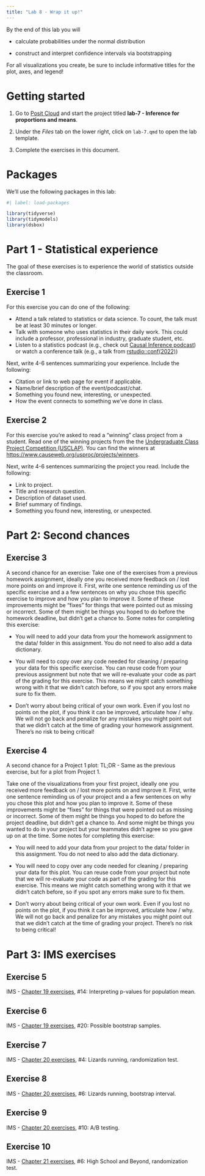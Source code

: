 ```yaml
---
title: "Lab 8 - Wrap it up!"
---
```


By the end of this lab you will

-   calculate probabilities under the normal distribution

-   construct and interpret confidence intervals via bootstrapping

For all visualizations you create, be sure to include informative titles for the plot, axes, and legend!

# Getting started

1.  Go to [Posit Cloud](https://posit.cloud/spaces/405361) and start the project titled **lab-7 - Inference for proportions and means**.

2.  Under the *Files* tab on the lower right, click on `lab-7.qmd` to open the lab template.

3.  Complete the exercises in this document.

# Packages

We'll use the following packages in this lab:

```r
#| label: load-packages

library(tidyverse)
library(tidymodels)
library(dsbox)
```

# Part 1 - Statistical experience

The goal of these exercises is to experience the world of statistics outside the classroom. 

## Exercise 1

For this exercise you can do one of the following:

- Attend a talk related to statistics or data science. To count, the talk must be at least 30 minutes or longer.
- Talk with someone who uses statistics in their daily work. This could include a professor, professional in industry, graduate student, etc.
- Listen to a statistics podcast (e.g., check out [Causal Inference podcast](https://casualinfer.libsyn.com/)) or watch a conference talk (e.g., a talk from [rstudio::conf(2022)](https://colorado.posit.co/rsc/conf2022-youtube-dash/))

Next, write 4-6 sentences summarizing your experience. Include the following:

- Citation or link to web page for event if applicable.
- Name/brief description of the event/podcast/chat.
- Something you found new, interesting, or unexpected.
- How the event connects to something we've done in class.

## Exercise 2

For this exercise you're asked to read a "winning" class project from a student. Read one of the winning projects from the the [Undergraduate Class Project Competition (USCLAP)](https://www.causeweb.org/usproc/usclap). You can find the winners at <https://www.causeweb.org/usproc/projects/winners>.

Next, write 4-6 sentences summarizing the project you read. Include the following:

- Link to project.
- Title and research question.
- Description of dataset used.
- Brief summary of findings.
- Something you found new, interesting, or unexpected.

# Part 2: Second chances

## Exercise 3

A second chance for an exercise: Take one of the exercises from a previous homework assignment, ideally one you received more feedback on / lost more points on and improve it. First, write one sentence reminding us of the specific exercise and a a few sentences on why you chose this specific exercise to improve and how you plan to improve it. Some of these improvements might be "fixes" for things that were pointed out as missing or incorrect. Some of them might be things you hoped to do before the homework deadline, but didn't get a chance to. Some notes for completing this exercise:

- You will need to add your data from your the homework assignment to the data/ folder in this assignment. You do not need to also add a data dictionary.

- You will need to copy over any code needed for cleaning / preparing your data for this specific exercise. You can reuse code from your previous assignment but note that we will re-evaluate your code as part of the grading for this exercise. This means we might catch something wrong with it that we didn't catch before, so if you spot any errors make sure to fix them.

- Don't worry about being critical of your own work. Even if you lost no points on the plot, if you think it can be improved, articulate how / why. We will not go back and penalize for any mistakes you might point out that we didn't catch at the time of grading your homework assignment. There's no risk to being critical!

## Exercise 4

A second chance for a Project 1 plot: TL;DR - Same as the previous exercise, but for a plot from Project 1.

Take one of the visualizations from your first project, ideally one you received more feedback on / lost more points on and improve it. First, write one sentence reminding us of your project and a a few sentences on why you chose this plot and how you plan to improve it. Some of these improvements might be "fixes" for things that were pointed out as missing or incorrect. Some of them might be things you hoped to do before the project deadline, but didn't get a chance to. And some might be things you wanted to do in your project but your teammates didn't agree so you gave up on at the time. Some notes for completing this exercise:

- You will need to add your data from your project to the data/ folder in this assignment. You do not need to also add the data dictionary.

- You will need to copy over any code needed for cleaning / preparing your data for this plot. You can reuse code from your project but note that we will re-evaluate your code as part of the grading for this exercise. This means we might catch something wrong with it that we didn't catch before, so if you spot any errors make sure to fix them.

- Don't worry about being critical of your own work. Even if you lost no points on the plot, if you think it can be improved, articulate how / why. We will not go back and penalize for any mistakes you might point out that we didn't catch at the time of grading your project. There's no risk to being critical!

# Part 3: IMS exercises

## Exercise 5

::: exercise
IMS - [Chapter 19 exercises](hhttps://openintro-ims2.netlify.app/19-inference-one-mean#sec-chp19-exercises), #14: Interpreting p-values for population mean.
:::


## Exercise 6

::: exercise
IMS - [Chapter 19 exercises](hhttps://openintro-ims2.netlify.app/19-inference-one-mean#sec-chp19-exercises), #20: Possible bootstrap samples.
:::

## Exercise 7

::: exercise
IMS - [Chapter 20 exercises](https://openintro-ims2.netlify.app/20-inference-two-means#sec-chp20-exercises), #4: Lizards running, randomization test.
:::

## Exercise 8

::: exercise
IMS - [Chapter 20 exercises](https://openintro-ims2.netlify.app/20-inference-two-means#sec-chp20-exercises), #6: Lizards running, bootstrap interval.
:::

## Exercise 9

::: exercise
IMS - [Chapter 20 exercises](https://openintro-ims2.netlify.app/20-inference-two-means#sec-chp20-exercises), #10: A/B testing.
:::

## Exercise 10

::: exercise
IMS - [Chapter 21 exercises](https://openintro-ims2.netlify.app/21-inference-paired-means#sec-chp21-exercises), #6: High School and Beyond, randomization test.
:::
